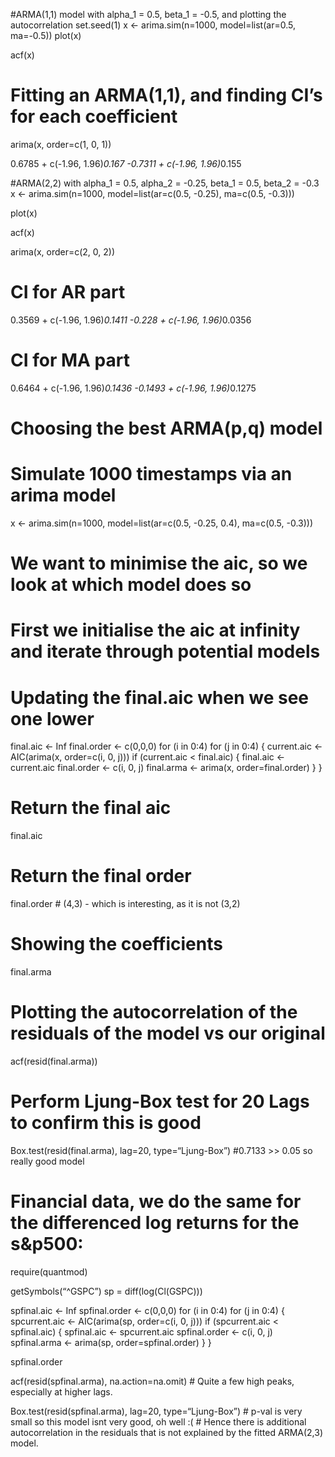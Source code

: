 #ARMA(1,1) model with alpha_1 = 0.5, beta_1 = -0.5, and plotting the autocorrelation
set.seed(1)
x <- arima.sim(n=1000, model=list(ar=0.5, ma=-0.5))
plot(x)

acf(x)

# Fitting an ARMA(1,1), and finding CI's for each coefficient
arima(x, order=c(1, 0, 1))

0.6785 + c(-1.96, 1.96)*0.167
-0.7311 + c(-1.96, 1.96)*0.155

#ARMA(2,2) with alpha_1 = 0.5, alpha_2 = -0.25, beta_1 = 0.5, beta_2 = -0.3
x <- arima.sim(n=1000, model=list(ar=c(0.5, -0.25), ma=c(0.5, -0.3)))

plot(x)

acf(x)

arima(x, order=c(2, 0, 2))

# CI for AR part
0.3569 + c(-1.96, 1.96)*0.1411
-0.228 + c(-1.96, 1.96)*0.0356

# CI for MA part
0.6464 + c(-1.96, 1.96)*0.1436
-0.1493 + c(-1.96, 1.96)*0.1275

# Choosing the best ARMA(p,q) model
# Simulate 1000 timestamps via an arima model
x <- arima.sim(n=1000, model=list(ar=c(0.5, -0.25, 0.4), ma=c(0.5, -0.3)))

# We want to minimise the aic, so we look at which model does so
# First we initialise the aic at infinity and iterate through potential models
# Updating the final.aic when we see one lower
final.aic <- Inf
final.order <- c(0,0,0)
for (i in 0:4) for (j in 0:4) {
  current.aic <- AIC(arima(x, order=c(i, 0, j)))
  if (current.aic < final.aic) {
    final.aic <- current.aic
    final.order <- c(i, 0, j)
    final.arma <- arima(x, order=final.order)
  }
}

# Return the final aic
final.aic

# Return the final order
final.order
# (4,3) - which is interesting, as it is not (3,2)

# Showing the coefficients 
final.arma

# Plotting the autocorrelation of the residuals of the model vs our original
acf(resid(final.arma))

# Perform Ljung-Box test for 20 Lags to confirm this is good
Box.test(resid(final.arma), lag=20, type="Ljung-Box")
#0.7133 >> 0.05 so really good model


# Financial data, we do the same for the differenced log returns for the s&p500:
require(quantmod)

getSymbols("^GSPC")
sp = diff(log(Cl(GSPC)))

spfinal.aic <- Inf
spfinal.order <- c(0,0,0)
for (i in 0:4) for (j in 0:4) {
  spcurrent.aic <- AIC(arima(sp, order=c(i, 0, j)))
  if (spcurrent.aic < spfinal.aic) {
    spfinal.aic <- spcurrent.aic
    spfinal.order <- c(i, 0, j)
    spfinal.arma <- arima(sp, order=spfinal.order)
  }
}

spfinal.order

acf(resid(spfinal.arma), na.action=na.omit)
# Quite a few high peaks, especially at higher lags.

Box.test(resid(spfinal.arma), lag=20, type="Ljung-Box")
# p-val is very small so this model isnt very good, oh well :(
# Hence there is additional autocorrelation in the residuals that is not explained by the fitted ARMA(2,3) model.


